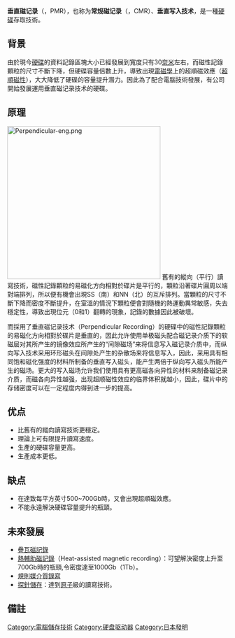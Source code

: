 {{Expand English|time=2019-07-28T03:56:19+00:00}}
{{unreferenced|time=2013-03-31T12:34:57+00:00}}
{{NoteTA
|G1=IT
|G2=Unit
}}
'''垂直磁记录'''（{{lang-en|Perpendicular magnetic recording}}，PMR），也称为'''常规磁记录'''（{{lang|en|conventional magnetic recording}}，CMR{{noteTag|为了与PMR的变种[[叠瓦磁记录|叠瓦磁记录]]（SMR）进行区别}}）、'''垂直写入技术'''，是一種[[硬碟|硬碟]]存取技術。

==背景==
由於現今[[硬碟|硬碟]]的資料記錄區塊大小已經發展到寬度只有30[[奈米|奈米]]左右，而磁性記錄顆粒的尺寸不斷下降，但硬碟容量倍數上升，導致出現[[電磁學|電磁學]]上的超順磁效應（[[超順磁性|超順磁性]]），大大降低了硬碟的容量提升潛力。因此為了配合電腦技術發展，有公司開始發展運用垂直磁记录技术的硬碟。

==原理==
[[File:Perpendicular-eng.png|350px]]
舊有的縱向（平行）讀寫技術，磁性記錄顆粒的易磁化方向相對於碟片是平行的，顆粒沿著碟片圓周以端對端排列，所以便有機會出現SS（南）和NN（北）的互斥排列。當顆粒的尺寸不斷下降而密度不斷提升，在室溫的情況下顆粒便會對隨機的熱運動異常敏感，失去穩定性，導致出現位元（0和1）翻轉的現象，記錄的數據因此被破壞。

而採用了垂直磁记录技术（Perpendicular Recording）的硬碟中的磁性記錄顆粒的易磁化方向相對於碟片是垂直的，因此允许使用单极磁头配合磁记录介质下的软磁层对其所产生的镜像效应所产生的“间隙磁场”来将信息写入磁记录介质中，而纵向写入技术采用环形磁头在间隙处产生的杂散场来将信息写入，因此，采用具有相同饱和磁化强度的材料所制备的垂直写入磁头，能产生两倍于纵向写入磁头所能产生的磁场。更大的写入磁场允许我们使用具有更高磁各向异性的材料来制备磁记录介质，而磁各向异性越强，出现超顺磁性效应的临界体积就越小，因此，碟片中的存储密度可以在一定程度内得到进一步的提高。

==优点==
*比舊有的縱向讀寫技術更穩定。
*理論上可有限提升讀寫速度。
*生產的硬碟容量更高。
*生產成本更低。

==缺点==
*在達致每平方英寸500~700Gb時，又會出現超順磁效應。
*不能永遠解決硬碟容量提升的瓶頸。

==未來發展==
*[[疊瓦磁記錄|疊瓦磁記錄]]
*[[熱輔助磁記錄|熱輔助磁記錄]]（Heat-assisted magnetic recording）：可望解決密度上升至700Gb時的瓶頸,令密度達至1000Gb（1Tb）。
*[[規則媒介質錄寫|規則媒介質錄寫]]
*[[探針儲存|探針儲存]]：達到[[原子|原子]]級的讀寫技術。

==備註==
{{noteFoot}}

[[Category:電腦儲存技術|Category:電腦儲存技術]]
[[Category:硬盘驱动器|Category:硬盘驱动器]]
[[Category:日本發明|Category:日本發明]]